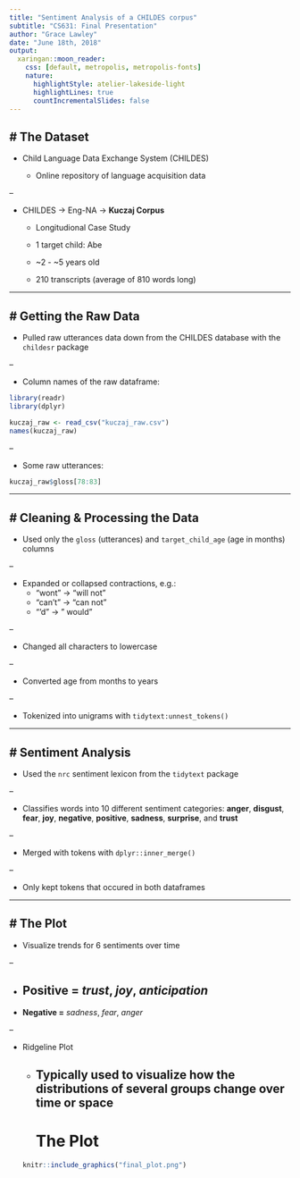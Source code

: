 ```yaml
---
title: "Sentiment Analysis of a CHILDES corpus"
subtitle: "CS631: Final Presentation"
author: "Grace Lawley"
date: "June 18th, 2018"
output: 
  xaringan::moon_reader:
    css: [default, metropolis, metropolis-fonts]
    nature:
      highlightStyle: atelier-lakeside-light
      highlightLines: true
      countIncrementalSlides: false
---
```


# The Dataset
--

* Child Language Data Exchange System (CHILDES)  

  + Online repository of language acquisition data
  
--

* CHILDES → Eng-NA → **Kuczaj Corpus**

  + Longitudional Case Study
  
  + 1 target child: Abe
  
  + ~2 - ~5 years old
  
  + 210 transcripts (average of 810 words long)
  
---

# Getting the Raw Data
--

* Pulled raw utterances data down from the CHILDES database with the `childesr` package

--

* Column names of the raw dataframe:
```r
library(readr)
library(dplyr)

kuczaj_raw <- read_csv("kuczaj_raw.csv")
names(kuczaj_raw)
```
--

* Some raw utterances:
```r
kuczaj_raw$gloss[78:83]
```
---

# Cleaning & Processing the Data
--

* Used only the `gloss` (utterances) and `target_child_age` (age in months) columns

--

* Expanded or collapsed contractions, e.g.:
  + "wont" → "will not"
  + "can't" → "can not"
  + "'d" → " would"
  
--

* Changed all characters to lowercase

--

* Converted age from months to years

--

* Tokenized into unigrams with `tidytext:unnest_tokens()`

---

# Sentiment Analysis
--

* Used the `nrc` sentiment lexicon from the `tidytext` package

--

  + Classifies words into 10 different sentiment categories: **anger**, **disgust**, **fear**, **joy**, **negative**, **positive**, **sadness**, **surprise**, and **trust**

--

* Merged with tokens with `dplyr::inner_merge()` 

--

  + Only kept tokens that occured in both dataframes

---

# The Plot
--

* Visualize trends for 6 sentiments over time

--

+ **Positive =** *trust*, *joy*, *anticipation*  
--

+ **Negative =** *sadness*, *fear*, *anger*

--

* Ridgeline Plot 
  + Typically used to visualize how the distributions of several groups change over time or space
---
# The Plot
```r
knitr::include_graphics("final_plot.png")
```


